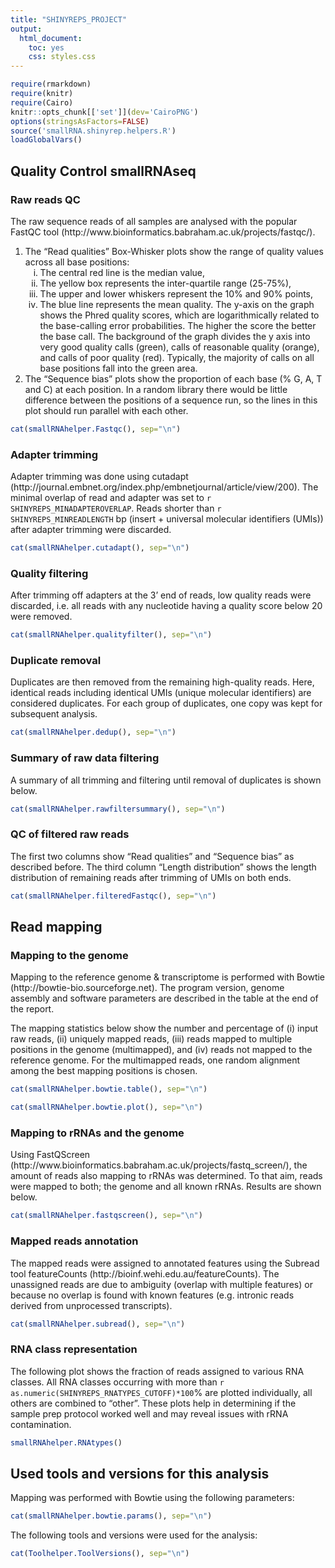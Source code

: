 ```yaml
---
title: "SHINYREPS_PROJECT"
output:
  html_document:
    toc: yes
    css: styles.css
---
```


<div class="contentbox">

```r
require(rmarkdown)
require(knitr)
require(Cairo)                                                    
knitr::opts_chunk[['set']](dev='CairoPNG')
options(stringsAsFactors=FALSE)
source('smallRNA.shinyrep.helpers.R')
loadGlobalVars()
``` 

## Quality Control smallRNAseq ##

### Raw reads QC
The raw sequence reads of all samples are analysed with the popular FastQC tool (http://www.bioinformatics.babraham.ac.uk/projects/fastqc/).

1. The "Read qualities" Box-Whisker plots show the range of quality values across all base positions:
    (i) The central red line is the median value,
    (ii) The yellow box represents the inter-quartile range (25-75%),
    (iii) The upper and lower whiskers represent the 10% and 90% points,
    (iv) The blue line represents the mean quality.
The y-axis on the graph shows the Phred quality scores, which are logarithmically related to the base-calling error probabilities. The higher the score the better the base call. The background of the graph divides the y axis into very good quality calls (green), calls of reasonable quality (orange), and calls of poor quality (red). Typically, the majority of calls on all base positions fall into the green area.

2. The "Sequence bias" plots show the proportion of each base (% G, A, T and C) at each position. In a random library there would be little difference between the positions of a sequence run, so the lines in this plot should run parallel with each other.


```r
cat(smallRNAhelper.Fastqc(), sep="\n")
```

### Adapter trimming

Adapter trimming was done using cutadapt (http://journal.embnet.org/index.php/embnetjournal/article/view/200). The minimal overlap of read and adapter was set to `r SHINYREPS_MINADAPTEROVERLAP`. Reads shorter than `r SHINYREPS_MINREADLENGTH` bp (insert + universal molecular identifiers (UMIs)) after adapter trimming were discarded.

```r
cat(smallRNAhelper.cutadapt(), sep="\n")
```


### Quality filtering

After trimming off adapters at the 3’ end of reads, low quality reads were discarded, i.e. all reads
with any nucleotide having a quality score below 20 were removed.

```r
cat(smallRNAhelper.qualityfilter(), sep="\n")
```


### Duplicate removal

Duplicates are then removed from the remaining high-quality reads. Here, identical reads including
identical UMIs (unique molecular identifiers) are considered duplicates. For each group of duplicates, one copy was kept for subsequent analysis.

```r
cat(smallRNAhelper.dedup(), sep="\n")
```


### Summary of raw data filtering

A summary of all trimming and filtering until removal of duplicates is shown below.

```r
cat(smallRNAhelper.rawfiltersummary(), sep="\n")
```



### QC of filtered raw reads

The first two columns show "Read qualities" and "Sequence bias" as described before. The third column "Length distribution" shows
the length distribution of remaining reads after trimming of UMIs on both ends.

```r
cat(smallRNAhelper.filteredFastqc(), sep="\n")
```



## Read mapping

### Mapping to the genome

Mapping to the reference genome & transcriptome is performed with Bowtie (http://bowtie-bio.sourceforge.net). The program version, genome assembly and software parameters are described in the table at the end of the report.

The mapping statistics below show the number and percentage of (i) input raw reads, (ii) uniquely mapped reads, (iii) reads mapped to multiple positions in the genome (multimapped), and (iv) reads not mapped to the reference genome. For the multimapped reads, one random alignment among the best mapping positions is chosen.

```r
cat(smallRNAhelper.bowtie.table(), sep="\n")
``` 

```r
cat(smallRNAhelper.bowtie.plot(), sep="\n")
```


### Mapping to rRNAs and the genome

Using FastQScreen (http://www.bioinformatics.babraham.ac.uk/projects/fastq_screen/), the amount of reads also mapping to rRNAs was determined.
To that aim, reads were mapped to both; the genome and all known rRNAs. Results are shown below.

```r
cat(smallRNAhelper.fastqscreen(), sep="\n")
```



### Mapped reads annotation
The mapped reads were assigned to annotated features using the Subread tool featureCounts (http://bioinf.wehi.edu.au/featureCounts). The unassigned reads are due to ambiguity (overlap with multiple features) or because no overlap is found with known features (e.g. intronic reads derived from unprocessed transcripts).  

```r
cat(smallRNAhelper.subread(), sep="\n")
```

### RNA class representation
The following plot shows the fraction of reads assigned to various RNA classes. All RNA classes occurring with more than `r as.numeric(SHINYREPS_RNATYPES_CUTOFF)*100`% are plotted individually, all others are combined to "other". These plots help in determining if the sample prep protocol worked well and may reveal issues with rRNA contamination. 

```r
smallRNAhelper.RNAtypes()
```



## Used tools and versions for this analysis

Mapping was performed with Bowtie using the following parameters:

```r
cat(smallRNAhelper.bowtie.params(), sep="\n")
``` 

The following tools and versions were used for the analysis:

```r
cat(Toolhelper.ToolVersions(), sep="\n")
```

</div>

